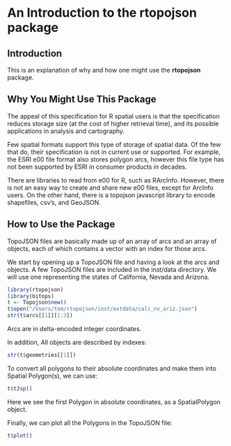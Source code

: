 An Introduction to the **rtopojson** package
=======================================

Introduction
------------

This is an explanation of why and how one might use the **rtopojson** package.

Why You Might Use This Package
------------------------------

The appeal of this specification for R spatial users is that the specification reduces storage size (at the cost of higher retrieval time), and its possible applications in analysis and cartography.

Few spatial formats support this type of storage of spatial data.  Of the few that do, their specification is not in current use or supported.  For example, the ESRI e00 file format also stores polygon arcs, however this file type has not been supported by ESRI in consumer products in decades.

There are libraries to read from e00 for R, such as RArcInfo.  However, there is not an easy way to create and share new e00 files, except for ArcInfo users.  On the other hand, there is a topojson javascript library to encode shapefiles, csv's, and GeoJSON. 

How to Use the Package
----------------------

TopoJSON files are basically made up of an array of arcs and an array of objects, each of which contains a vector with an index for those arcs.  

We start by opening up a TopoJSON file and having a look at the arcs and objects.  A few TopoJSON files are included in the inst/data directory.  We will use one representing the states of California, Nevada and Arizona.  

```r
library(rtopojson)
library(bitops)
t <- Topojson$new()
t$open("/Users/tom/rtopojson/inst/extdata/cali_nv_ariz.json")
str(t$arcs[[1]][1:3])
```
       
Arcs are in delta-encoded integer coordinates.  

In addition, All objects are described by indexes:
       
```r
str(t$geometries[[1]])
```

To convert all polygons to their absolute coordinates 
and make them into Spatial Polygon(s), we can use:

```r
t$t2sp()
```
Here we see the first Polygon in absolute coordinates,
as a SpatialPolygon object.

Finally, we can plot all the Polygons in the TopoJSON file:

```r
t$plot()
```